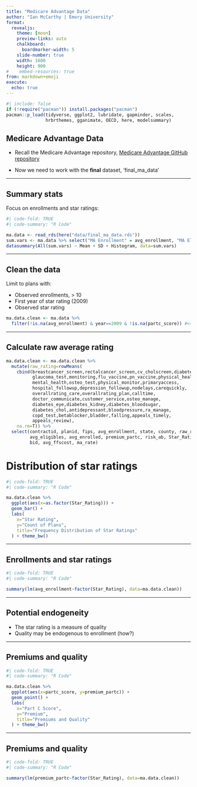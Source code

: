 ```yaml
---
title: "Medicare Advantage Data"
author: "Ian McCarthy | Emory University"
format: 
  revealjs:
    theme: [moon]
    preview-links: auto
    chalkboard:
      boardmarker-width: 5
    slide-number: true
    width: 1600
    height: 900    
#    embed-resources: true
from: markdown+emoji
execute: 
  echo: true
---
```


```r
#| include: false
if (!require("pacman")) install.packages("pacman")
pacman::p_load(tidyverse, ggplot2, lubridate, gapminder, scales,
               hrbrthemes, gganimate, OECD, here, modelsummary)
```


## Medicare Advantage Data

- Recall the Medicare Advantage repository, [Medicare Advantage GitHub repository](https://github.com/imccart/ma-class)

::: {.fragment}
- Now we need to work with the **final** dataset, 'final_ma_data'
:::

---

## Summary stats

Focus on enrollments and star ratings:

```r
#| code-fold: TRUE
#| code-summary: "R Code"

ma.data <- read_rds(here("data/final_ma_data.rds"))
sum.vars <- ma.data %>% select("MA Enrollment" = avg_enrollment, "MA Eligibles" = avg_eligibles, "Star Rating" = Star_Rating)
datasummary(All(sum.vars) ~ Mean + SD + Histogram, data=sum.vars)
```


---

## Clean the data

Limit to plans with:

- Observed enrollments, $>$ 10
- First year of star rating (2009)
- Observed star rating

::: {.fragment}
```r
ma.data.clean <- ma.data %>%
  filter(!is.na(avg_enrollment) & year==2009 & !is.na(partc_score)) #<<
```
:::

---

## Calculate raw average rating

```r
ma.data.clean <- ma.data.clean %>%
  mutate(raw_rating=rowMeans(
    cbind(breastcancer_screen,rectalcancer_screen,cv_cholscreen,diabetes_cholscreen,
          glaucoma_test,monitoring,flu_vaccine,pn_vaccine,physical_health,
          mental_health,osteo_test,physical_monitor,primaryaccess,
          hospital_followup,depression_followup,nodelays,carequickly,
          overallrating_care,overallrating_plan,calltime,
          doctor_communicate,customer_service,osteo_manage,
          diabetes_eye,diabetes_kidney,diabetes_bloodsugar,
          diabetes_chol,antidepressant,bloodpressure,ra_manage,
          copd_test,betablocker,bladder,falling,appeals_timely,
          appeals_review),
    na.rm=T)) %>%
  select(contractid, planid, fips, avg_enrollment, state, county, raw_rating, partc_score,
         avg_eligibles, avg_enrolled, premium_partc, risk_ab, Star_Rating,
         bid, avg_ffscost, ma_rate)
```


# Distribution of star ratings

```r
#| code-fold: TRUE
#| code-summary: "R Code"

ma.data.clean %>% 
  ggplot(aes(x=as.factor(Star_Rating))) + 
  geom_bar() +
  labs(
    x="Star Rating",
    y="Count of Plans",
    title="Frequency Distribution of Star Ratings"
  ) + theme_bw()
```

---

## Enrollments and star ratings

```r
#| code-fold: TRUE
#| code-summary: "R Code"

summary(lm(avg_enrollment~factor(Star_Rating), data=ma.data.clean))
```

---

## Potential endogeneity

- The star rating is a measure of quality
- Quality may be endogenous to enrollment (how?)

---

## Premiums and quality

```r
#| code-fold: TRUE
#| code-summary: "R Code"

ma.data.clean %>% 
  ggplot(aes(x=partc_score, y=premium_partc)) + 
  geom_point() +
  labs(
    x="Part C Score",
    y="Premium",
    title="Premiums and Quality"
  ) + theme_bw()
```

---

## Premiums and quality

```r
#| code-fold: TRUE
#| code-summary: "R Code"

summary(lm(premium_partc~factor(Star_Rating), data=ma.data.clean))
```